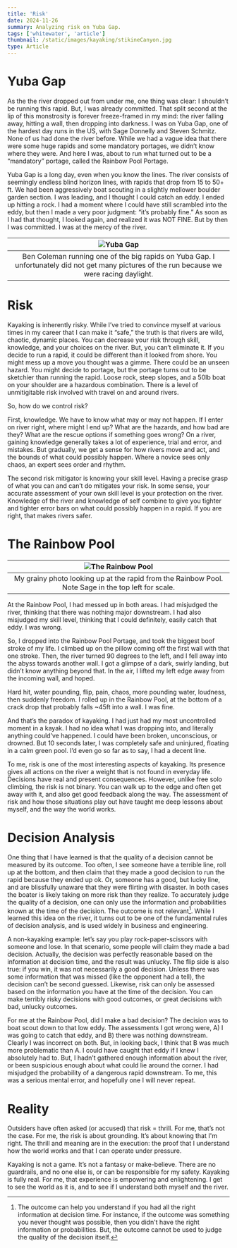 ```yaml
---
title: 'Risk'
date: 2024-11-26
summary: Analyzing risk on Yuba Gap.
tags: ['whitewater', 'article']
thumbnail: /static/images/kayaking/stikineCanyon.jpg
type: Article
---
```


# Yuba Gap

As the the river dropped out from under me, one thing was clear: I shouldn’t be running this rapid. But, I was already committed. That split second at the lip of this monstrosity is forever freeze-framed in my mind: the river falling away, hitting a wall, then dropping into darkness. I was on Yuba Gap, one of the hardest day runs in the US, with Sage Donnelly and Steven Schmitz. None of us had done the river before. While we had a vague idea that there were some huge rapids and some mandatory portages, we didn’t know where they were. And here I was, about to run what turned out to be a “mandatory” portage, called the Rainbow Pool Portage.

Yuba Gap is a long day, even when you know the lines. The river consists of seemingly endless blind horizon lines, with rapids that drop from 15 to 50+ ft. We had been aggressively boat scouting in a slightly mellower boulder garden section. I was leading, and I thought I could catch an eddy. I ended up hitting a rock. I had a moment where I could have still scrambled into the eddy, but then I made a very poor judgment: “it’s probably fine.” As soon as I had that thought, I looked again, and realized it was NOT FINE. But by then I was committed. I was at the mercy of the river.

|                                              ![Yuba Gap](/static/images/kayaking/yuba-gap.jpg)                                               |
| :------------------------------------------------------------------------------------------------------------------------------------------: |
| Ben Coleman running one of the big rapids on Yuba Gap. I unfortunately did not get many pictures of the run because we were racing daylight. |

# Risk

Kayaking is inherently risky. While I’ve tried to convince myself at various times in my career that I can make it “safe,” the truth is that rivers are wild, chaotic, dynamic places. You can decrease your risk through skill, knowledge, and your choices on the river. But, you can’t eliminate it. If you decide to run a rapid, it could be different than it looked from shore. You might mess up a move you thought was a gimme. There could be an unseen hazard. You might decide to portage, but the portage turns out to be sketchier than running the rapid. Loose rock, steep slopes, and a 50lb boat on your shoulder are a hazardous combination. There is a level of unmitigitable risk involved with travel on and around rivers.

So, how do we control risk?

First, knowledge. We have to know what may or may not happen. If I enter on river right, where might I end up? What are the hazards, and how bad are they? What are the rescue options if something goes wrong? On a river, gaining knowledge generally takes a lot of experience, trial and error, and mistakes. But gradually, we get a sense for how rivers move and act, and the bounds of what could possibly happen. Where a novice sees only chaos, an expert sees order and rhythm.

The second risk mitigator is knowing your skill level. Having a precise grasp of what you can and can’t do mitigates your risk. In some sense, your accurate assessment of your own skill level is your protection on the river. Knowledge of the river and knowledge of self combine to give you tighter and tighter error bars on what could possibly happen in a rapid. If you are right, that makes rivers safer.

# The Rainbow Pool

|                    ![The Rainbow Pool](/static/images/kayaking/rainbow-pool.jpg)                    |
| :-------------------------------------------------------------------------------------------------: |
| My grainy photo looking up at the rapid from the Rainbow Pool. Note Sage in the top left for scale. |

At the Rainbow Pool, I had messed up in both areas. I had misjudged the river, thinking that there was nothing major downstream. I had also misjudged my skill level, thinking that I could definitely, easily catch that eddy. I was wrong.

So, I dropped into the Rainbow Pool Portage, and took the biggest boof stroke of my life. I climbed up on the pillow coming off the first wall with that one stroke. Then, the river turned 90 degrees to the left, and I fell away into the abyss towards another wall. I got a glimpse of a dark, swirly landing, but didn’t know anything beyond that. In the air, I lifted my left edge away from the incoming wall, and hoped.

Hard hit, water pounding, flip, pain, chaos, more pounding water, loudness, then suddenly freedom. I rolled up in the Rainbow Pool, at the bottom of a crack drop that probably falls ~45ft into a wall. I was fine.

And that’s the paradox of kayaking. I had just had my most uncontrolled moment in a kayak. I had no idea what I was dropping into, and literally anything could’ve happened. I could have been broken, unconscious, or drowned. But 10 seconds later, I was completely safe and uninjured, floating in a calm green pool. I’d even go so far as to say, I had a decent line.

To me, risk is one of the most interesting aspects of kayaking. Its presence gives all actions on the river a weight that is not found in everyday life. Decisions have real and present consequences. However, unlike free solo climbing, the risk is not binary. You can walk up to the edge and often get away with it, and also get good feedback along the way. The assessment of risk and how those situations play out have taught me deep lessons about myself, and the way the world works.

# Decision Analysis

One thing that I have learned is that the quality of a decision cannot be measured by its outcome. Too often, I see someone have a terrible line, roll up at the bottom, and then claim that they made a good decision to run the rapid because they ended up ok. Or, someone has a good, but lucky line, and are blissfully unaware that they were flirting with disaster. In both cases the boater is likely taking on more risk than they realize. To accurately judge the quality of a decision, one can only use the information and probabilities known at the time of the decision. The outcome is not relevant[^1]. While I learned this idea on the river, it turns out to be one of the fundamental rules of decision analysis, and is used widely in business and engineering.

[^1]: The outcome can help you understand if you had all the right information at decision time. For instance, if the outcome was something you never thought was possible, then you didn't have the right information or probabilities. But, the outcome cannot be used to judge the quality of the decision itself.

A non-kayaking example: let’s say you play rock-paper-scissors with someone and lose. In that scenario, some people will claim they made a bad decision. Actually, the decision was perfectly reasonable based on the information at decision time, and the result was unlucky. The flip side is also true: if you win, it was not necessarily a good decision. Unless there was some information that was missed (like the opponent had a tell), the decision can’t be second guessed. Likewise, risk can only be assessed based on the information you have at the time of the decision. You can make terribly risky decisions with good outcomes, or great decisions with bad, unlucky outcomes.

For me at the Rainbow Pool, did I make a bad decision? The decision was to boat scout down to that low eddy. The assessments I got wrong were, A) I was going to catch that eddy, and B) there was nothing downstream. Clearly I was incorrect on both. But, in looking back, I think that B was much more problematic than A. I could have caught that eddy if I knew I absolutely had to. But, I hadn’t gathered enough information about the river, or been suspicious enough about what could lie around the corner. I had misjudged the probability of a dangerous rapid downstream. To me, this was a serious mental error, and hopefully one I will never repeat.

# Reality

Outsiders have often asked (or accused) that risk = thrill. For me, that’s not the case. For me, the risk is about grounding. It’s about knowing that I'm right. The thrill and meaning are in the execution: the proof that I understand how the world works and that I can operate under pressure.

Kayaking is not a game. It’s not a fantasy or make-believe. There are no guardrails, and no one else is, or can be responsible for my safety. Kayaking is fully real. For me, that experience is empowering and enlightening. I get to see the world as it is, and to see if I understand both myself and the river.
